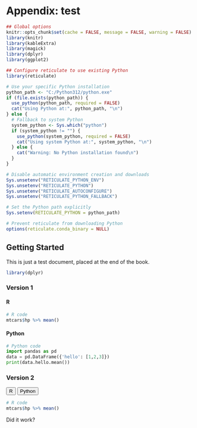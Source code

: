 # Appendix: test

```r
## Global options
knitr::opts_chunk$set(cache = FALSE, message = FALSE, warning = FALSE)
library(knitr)
library(kableExtra)
library(magick)
library(dplyr)
library(ggplot2)

## Configure reticulate to use existing Python
library(reticulate)

# Use your specific Python installation
python_path <- "C:/Python312/python.exe"
if (file.exists(python_path)) {
  use_python(python_path, required = FALSE)
  cat("Using Python at:", python_path, "\n")
} else {
  # Fallback to system Python
  system_python <- Sys.which("python")
  if (system_python != "") {
    use_python(system_python, required = FALSE)
    cat("Using system Python at:", system_python, "\n")
  } else {
    cat("Warning: No Python installation found\n")
  }
}

# Disable automatic environment creation and downloads
Sys.unsetenv("RETICULATE_PYTHON_ENV")
Sys.unsetenv("RETICULATE_PYTHON") 
Sys.unsetenv("RETICULATE_AUTOCONFIGURE")
Sys.unsetenv("RETICULATE_PYTHON_FALLBACK")

# Set the Python path explicitly
Sys.setenv(RETICULATE_PYTHON = python_path)

# Prevent reticulate from downloading Python
options(reticulate.conda_binary = NULL)
```

## Getting Started {-}

This is just a test document, placed at the end of the book.
```r
library(dplyr)
```


### Version 1 {.unnumbered}

::: {.tabset}

#### R
```r
# R code
mtcars$hp %>% mean()
```

#### Python

```python
# Python code
import pandas as pd
data = pd.DataFrame({'hello': [1,2,3]})
print(data.hello.mean())
```

:::

### Version 2 {-}

<div>
  <button onclick="toggleCode('r-code')" class="button">R</button>
  <button onclick="toggleCode('python-code')" class="button button-python">Python</button>
</div>


<div id="r-code" style="display: block;">
```r
# R code
mtcars$hp %>% mean()
```
</div> 
<div id="python-code" style="display: none;"> 
```python
# Python code
import pandas as pd
data = pd.DataFrame({'hello': [1,2,3]})
print(data.hello.mean())
```
</div> 
<script> function toggleCode(codeType) { document.getElementById('r-code').style.display = 'none'; document.getElementById('python-code').style.display = 'none'; document.getElementById(codeType).style.display = 'block'; } </script>


Did it work?

